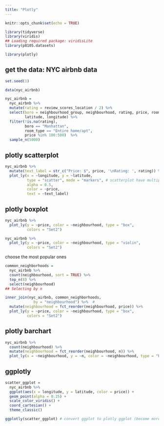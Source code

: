 ```yaml
---
title: "Plotly"
---
```


```r
knitr::opts_chunk$set(echo = TRUE)

library(tidyverse)
library(viridis)
## Loading required package: viridisLite
library(p8105.datasets)

library(plotly)
```

## get the data: NYC airbnb data

```r
set.seed(1)

data(nyc_airbnb)

nyc_airbnb = 
  nyc_airbnb %>% 
  mutate(rating = review_scores_location / 2) %>%
  select(boro = neighbourhood_group, neighbourhood, rating, price, room_type,
         latitude, longitude) %>%
  filter(!is.na(rating), 
         boro == "Manhattan",
         room_type == "Entire home/apt",
         price %in% 100:500)  %>% 
  sample_n(5000)
```

## plotly scatterplot

```r
nyc_airbnb %>%
  mutate(text_label = str_c("Price: $", price, '\nRating: ', rating)) %>% 
  plot_ly(x = ~longitude, y = ~latitude, 
          type = "scatter", mode = "markers", # scatterplot have multiple modes
          alpha = 0.5, 
          color = ~price,
          text = ~text_label)
```


## plotly boxplot

```r
nyc_airbnb %>% 
  plot_ly(y = ~price, color = ~neighbourhood, type = "box",
          colors = "Set2")

nyc_airbnb %>% 
  plot_ly(y = ~price, color = ~neighbourhood, type = "violin",
          colors = "Set2")
```

choose the most popular ones

```r
common_neighborhoods =
  nyc_airbnb %>% 
  count(neighbourhood, sort = TRUE) %>% 
  top_n(8) %>% 
  select(neighbourhood)
## Selecting by n

inner_join(nyc_airbnb, common_neighborhoods,
             by = "neighbourhood") %>%  # 
  mutate(neighbourhood = fct_reorder(neighbourhood, price)) %>% 
  plot_ly(y = ~price, color = ~neighbourhood, type = "box",
          colors = "Set2")
```


## plotly barchart

```r
nyc_airbnb %>% 
  count(neighbourhood) %>% 
  mutate(neighbourhood = fct_reorder(neighbourhood, n)) %>% 
  plot_ly(x = ~neighbourhood, y = ~n, color = ~neighbourhood, type = "bar")
```

## ggplotly

```r
scatter_ggplot = 
  nyc_airbnb %>%
  ggplot(aes(x = longitude, y = latitude, color = price)) +
  geom_point(alpha = 0.25) +
  scale_color_viridis() +
  coord_cartesian() +
  theme_classic()

ggplotly(scatter_ggplot) # convert ggplot to plotly ggplot (become more interactive)
```



